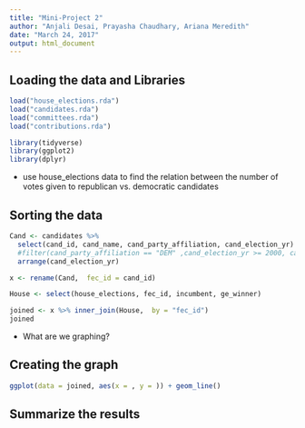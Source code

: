 ```yaml
---
title: "Mini-Project 2"
author: "Anjali Desai, Prayasha Chaudhary, Ariana Meredith"
date: "March 24, 2017"
output: html_document
---
```



## Loading the data and Libraries 

```r
load("house_elections.rda")
load("candidates.rda")
load("committees.rda")
load("contributions.rda")

library(tidyverse)
library(ggplot2)
library(dplyr)
```
 - use house_elections data to find the relation between the number of votes given to republican vs. democratic candidates 
 
## Sorting the data
```r

Cand <- candidates %>%
  select(cand_id, cand_name, cand_party_affiliation, cand_election_yr)  %>%
  #filter(cand_party_affiliation == "DEM" ,cand_election_yr >= 2000, cand_election_yr <=2012) %>%
  arrange(cand_election_yr)

x <- rename(Cand,  fec_id = cand_id)

House <- select(house_elections, fec_id, incumbent, ge_winner)

joined <- x %>% inner_join(House,  by = "fec_id")
joined
```
- What are we graphing?


## Creating the graph
```r
ggplot(data = joined, aes(x = , y = )) + geom_line()
```

## Summarize the results
```r

```

